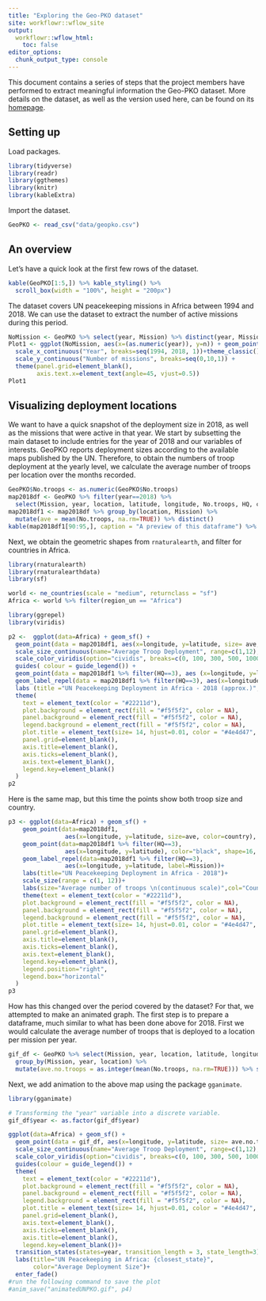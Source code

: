 ```yaml
---
title: "Exploring the Geo-PKO dataset"
site: workflowr::wflow_site
output:
  workflowr::wflow_html:
    toc: false
editor_options:
  chunk_output_type: console
---
```



This document contains a series of steps that the project members have performed to extract meaningful information the Geo-PKO dataset. More details on the dataset, as well as the version used here, can be found on its [homepage](https://www.pcr.uu.se/data/geo-pko/).

## Setting up

Load packages.
```r
library(tidyverse)
library(readr)
library(ggthemes)
library(knitr)
library(kableExtra)
```
Import the dataset. 

```r
GeoPKO <- read_csv("data/geopko.csv")
```

## An overview
Let's have a quick look at the first few rows of the dataset.
 
```r
kable(GeoPKO[1:5,]) %>% kable_styling() %>%
  scroll_box(width = "100%", height = "200px")
```

The dataset covers UN peacekeeping missions in Africa between 1994 and 2018. We can use the dataset to extract the number of active missions during this period. 

```r
NoMission <- GeoPKO %>% select(year, Mission) %>% distinct(year, Mission) %>% count(year)
Plot1 <- ggplot(NoMission, aes(x=(as.numeric(year)), y=n)) + geom_point() + geom_line(size=0.5) +
  scale_x_continuous("Year", breaks=seq(1994, 2018, 1))+theme_classic()+
  scale_y_continuous("Number of missions", breaks=seq(0,10,1)) +
  theme(panel.grid=element_blank(), 
        axis.text.x=element_text(angle=45, vjust=0.5)) 
Plot1

```

##  Visualizing deployment locations

We want to have a quick snapshot of the deployment size in 2018, as well as the missions that were active in that year. We start by subsetting the main dataset to include entries for the year of 2018 and our variables of interests. GeoPKO reports deployment sizes according to the available maps published by the UN. Therefore, to obtain the numbers of troop deployment at the yearly level, we calculate the average number of troops per location over the months recorded.

```r
GeoPKO$No.troops <- as.numeric(GeoPKO$No.troops)
map2018df <- GeoPKO %>% filter(year==2018) %>% 
  select(Mission, year, location, latitude, longitude, No.troops, HQ, country)
map2018df1 <- map2018df %>% group_by(location, Mission) %>% 
  mutate(ave = mean(No.troops, na.rm=TRUE)) %>% distinct()
kable(map2018df1[90:95,], caption = "A preview of this dataframe") %>% kable_styling()
```

Next, we obtain the geometric shapes from `rnaturalearth`, and filter for countries in Africa.
```r
library(rnaturalearth)
library(rnaturalearthdata)
library(sf)

world <- ne_countries(scale = "medium", returnclass = "sf")
Africa <- world %>% filter(region_un == "Africa")

```

```r
library(ggrepel)
library(viridis)

p2 <-  ggplot(data=Africa) + geom_sf() + 
  geom_point(data = map2018df1, aes(x=longitude, y=latitude, size= ave, color= ave), alpha=.7)+
  scale_size_continuous(name="Average Troop Deployment", range=c(1,12), breaks=c(0, 100, 300, 500, 1000, 2000, 3000, 4000,5000)) +
  scale_color_viridis(option="cividis", breaks=c(0, 100, 300, 500, 1000, 2000, 3000, 4000,5000), name="Average Troop Deployment" ) +
  guides( colour = guide_legend()) +
  geom_point(data = map2018df1 %>% filter(HQ==3), aes (x=longitude, y=latitude), color = "red", shape = 4, size=7)+
  geom_label_repel(data = map2018df1 %>% filter(HQ==3), aes(x=longitude, y=latitude, label=Mission)) +
  labs (title ="UN Peacekeeping Deployment in Africa - 2018 (approx.)", color='Average Troop Deployment') +
  theme(
    text = element_text(color = "#22211d"),
    plot.background = element_rect(fill = "#f5f5f2", color = NA), 
    panel.background = element_rect(fill = "#f5f5f2", color = NA), 
    legend.background = element_rect(fill = "#f5f5f2", color = NA),
    plot.title = element_text(size= 14, hjust=0.01, color = "#4e4d47", margin = margin(b = -0.1, t = 0.8, l = 4, unit = "cm")),
    panel.grid=element_blank(),
    axis.title=element_blank(),
    axis.ticks=element_blank(),
    axis.text=element_blank(),
    legend.key=element_blank()
  )
p2
```


Here is the same map, but this time the points show both troop size and country.

```r
p3 <- ggplot(data=Africa) + geom_sf() +
    geom_point(data=map2018df1, 
                aes(x=longitude, y=latitude, size=ave, color=country), alpha=.4)+
    geom_point(data=map2018df1 %>% filter(HQ==3), 
                aes(x=longitude, y=latitude), color="black", shape=16, size=2)+
    geom_label_repel(data=map2018df1 %>% filter(HQ==3), 
                aes(x=longitude, y=latitude, label=Mission))+
    labs(title="UN Peacekeeping Deployment in Africa - 2018")+
    scale_size(range = c(1, 12))+
    labs(size="Average number of troops \n(continuous scale)",col="Country")+
    theme(text = element_text(color = "#22211d"),
    plot.background = element_rect(fill = "#f5f5f2", color = NA), 
    panel.background = element_rect(fill = "#f5f5f2", color = NA), 
    legend.background = element_rect(fill = "#f5f5f2", color = NA),
    plot.title = element_text(size= 14, hjust=0.01, color = "#4e4d47", margin = margin(b = -0.1, t = 0.8, l = 4, unit = "cm")),
    panel.grid=element_blank(),
    axis.title=element_blank(),
    axis.ticks=element_blank(),
    axis.text=element_blank(),
    legend.key=element_blank(),
    legend.position="right",
    legend.box="horizontal"
  )
p3
```

How has this changed over the period covered by the dataset? For that, we attempted to make an animated graph. The first step is to prepare a dataframe, much similar to what has been done above for 2018. First we would calculate the average number of troops that is deployed to a location per mission per year. 
```r
gif_df <- GeoPKO %>% select(Mission, year, location, latitude, longitude, No.troops, HQ) %>%
  group_by(Mission, year, location) %>%
  mutate(ave.no.troops = as.integer(mean(No.troops, na.rm=TRUE))) %>% select(-No.troops) %>% distinct() %>% drop_na(ave.no.troops)
```

Next, we add animation to the above map using the package `gganimate`.

```r
library(gganimate)

# Transforming the "year" variable into a discrete variable.
gif_df$year <- as.factor(gif_df$year)

ggplot(data=Africa) + geom_sf() + 
  geom_point(data = gif_df, aes(x=longitude, y=latitude, size= ave.no.troops, color= ave.no.troops, group=year), alpha=.7)+
  scale_size_continuous(name="Average Troop Deployment", range=c(1,12), breaks=c(0, 100, 300, 500, 1000, 2000, 3000, 4000,5000)) +
  scale_color_viridis(option="cividis", breaks=c(0, 100, 300, 500, 1000, 2000, 3000, 4000,5000), name="Average Troop Deployment" ) +
  guides(colour = guide_legend()) +
  theme(
    text = element_text(color = "#22211d"),
    plot.background = element_rect(fill = "#f5f5f2", color = NA), 
    panel.background = element_rect(fill = "#f5f5f2", color = NA), 
    legend.background = element_rect(fill = "#f5f5f2", color = NA),
    plot.title = element_text(size= 14, hjust=0.01, color = "#4e4d47", margin = margin(b = -0.1, t = 0.8, l = 4, unit = "cm")),
    panel.grid=element_blank(),
    axis.text=element_blank(),
    axis.ticks=element_blank(),
    axis.title=element_blank(),
    legend.key=element_blank())+
  transition_states(states=year, transition_length = 3, state_length=3)+
  labs(title="UN Peacekeeping in Africa: {closest_state}", 
       color="Average Deployment Size")+
  enter_fade()
#run the following command to save the plot
#anim_save("animatedUNPKO.gif", p4)

```
